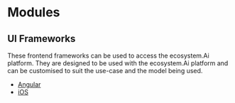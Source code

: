 # Modules

## UI Frameworks

These frontend frameworks can be used to access the ecosystem.Ai platform. They are designed to be used with the ecosystem.Ai platform and can be customised to suit the use-case and the model being used.

- [Angular](/docs/frontend/angular)
- [iOS](/docs/frontend/ios)

